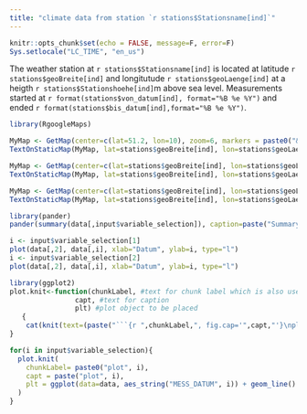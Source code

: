 ```yaml
---
title: "climate data from station `r stations$Stationsname[ind]`"
---
```


```r
knitr::opts_chunk$set(echo = FALSE, message=F, error=F)
Sys.setlocale("LC_TIME", "en_us")
```

The weather station at `r stations$Stationsname[ind]` is located at latitude `r stations$geoBreite[ind]` and longitutude `r stations$geoLaenge[ind]` at a heigth `r stations$Stationshoehe[ind]`m above sea level. Measurements started at `r format(stations$von_datum[ind], format="%B %e %Y")` and ended `r format(stations$bis_datum[ind],format="%B %e %Y")`.


```r
library(RgoogleMaps)

MyMap <- GetMap(center=c(lat=51.2, lon=10), zoom=6, markers = paste0("&markers=color:red|", stations$geoBreite[ind], ",", stations$geoLaenge[ind]))
TextOnStaticMap(MyMap, lat=stations$geoBreite[ind], lon=stations$geoLaenge[ind], paste("weather station", stations$Stationsname[ind]), cex=0.7)
```


```r

MyMap <- GetMap(center=c(lat=stations$geoBreite[ind], lon=stations$geoLaenge[ind]), zoom=10, markers = paste0("&markers=color:red|", stations$geoBreite[ind], ",", stations$geoLaenge[ind]))
TextOnStaticMap(MyMap, lat=stations$geoBreite[ind], lon=stations$geoLaenge[ind], paste("weather station", stations$Stationsname[ind]), cex=0.7)
```


```r

MyMap <- GetMap(center=c(lat=stations$geoBreite[ind], lon=stations$geoLaenge[ind]), zoom=15, markers = paste0("&markers=color:red|", stations$geoBreite[ind], ",", stations$geoLaenge[ind]))
TextOnStaticMap(MyMap, lat=stations$geoBreite[ind], lon=stations$geoLaenge[ind], paste("weather station", stations$Stationsname[ind]), cex=0.7)
```



```r
library(pander)
pander(summary(data[,input$variable_selection]), caption=paste("Summary statistics of the selected variables for station", stations$Stationsname[ind]))
```

\pagebreak{}

```r
i <- input$variable_selection[1]
plot(data[,2], data[,i], xlab="Datum", ylab=i, type="l")
i <- input$variable_selection[2]
plot(data[,2], data[,i], xlab="Datum", ylab=i, type="l")

```


```r
library(ggplot2)
plot.knit<-function(chunkLabel, #text for chunk label which is also used for figure file name
                capt, #text for caption
                plt) #plot object to be placed
   {
    cat(knit(text=(paste("```{r ",chunkLabel,", fig.cap='",capt,"'}\nplt\n```",sep='')), quiet=T))
}

for(i in input$variable_selection){
  plot.knit(
    chunkLabel= paste0("plot", i), 
    capt = paste("plot", i),
    plt = ggplot(data=data, aes_string("MESS_DATUM", i)) + geom_line()
  )
}
```

